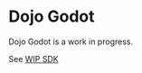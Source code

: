 # Dojo Godot

Dojo Godot is a work in progress.

See [WIP SDK](https://github.com/RuneLabsxyz/dojo-sdk-godot)
